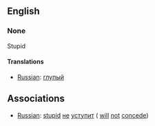 ==English==

===None===
Stupid

====Translations====
*[[Russian]]: [[глупый]]

==Associations==
*[[Russian]]: [[stupid]] [[не]] [[уступит]] ( [[will]] [[not]] [[concede]])